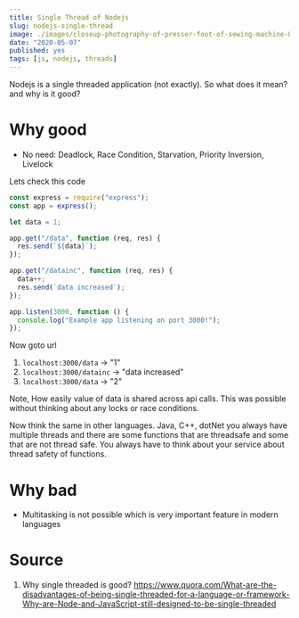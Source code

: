 ```yaml
---
title: Single Thread of Nodejs
slug: nodejs-single-thread
image: ./images/closeup-photography-of-presser-foot-of-sewing-machine-821735.jpg
date: "2020-05-07"
published: yes
tags: [js, nodejs, threads]
---
```



Nodejs is a single threaded application (not exactly). So what does it mean? and why is it good?

# Why good

- No need: Deadlock, Race Condition, Starvation, Priority Inversion, Livelock

Lets check this code

<CodeDivWrapper>

<Highlight>

```js
const express = require("express");
const app = express();

let data = 1;

app.get("/data", function (req, res) {
  res.send(`${data}`);
});

app.get("/datainc", function (req, res) {
  data++;
  res.send(`data increased`);
});

app.listen(3000, function () {
  console.log("Example app listening on port 3000!");
});
```

</Highlight>

</CodeDivWrapper>

Now goto url

1. `localhost:3000/data` -> "1"
2. `localhost:3000/datainc` -> "data increased"
3. `localhost:3000/data` -> "2"

Note, How easily value of data is shared across api calls. This was possible without thinking about any locks or race conditions.

Now think the same in other languages. Java, C++, dotNet you always have multiple threads and there are some functions that are threadsafe and some that are not thread safe. You always have to think about your service about thread safety of functions.

# Why bad

- Multitasking is not possible which is very important feature in modern languages

# Source

1. Why single threaded is good? https://www.quora.com/What-are-the-disadvantages-of-being-single-threaded-for-a-language-or-framework-Why-are-Node-and-JavaScript-still-designed-to-be-single-threaded
